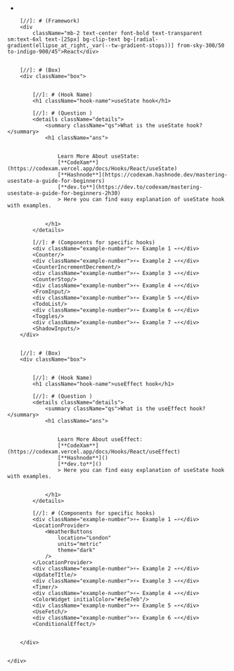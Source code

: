 





-




<div className="main-bg">
    <div className="flex-item">


        [//]: # (Framework)
        <div
            className="mb-2 text-center font-bold text-transparent sm:text-6xl text-[25px] bg-clip-text bg-[radial-gradient(ellipse_at_right,_var(--tw-gradient-stops))] from-sky-300/50 to-indigo-900/45">React</div>


        [//]: # (Box)
        <div className="box">


            [//]: # (Hook Name)
            <h1 className="hook-name">useState hook</h1>

            [//]: # (Question )
            <details className="details">
                <summary className="qs">What is the useState hook?</summary>
                <h1 className="ans">


                    Learn More About useState:
                    [**CodeXam**](https://codexam.vercel.app/docs/Hooks/React/useState)
                    [**Hashnode**](https://codexam.hashnode.dev/mastering-usestate-a-guide-for-beginners)
                    [**dev.to**](https://dev.to/codexam/mastering-usestate-a-guide-for-beginners-2h30)
                    > Here you can find easy explanation of useState hook with examples.


                </h1>
            </details>

            [//]: # (Components for specific hooks)
            <div className="example-number">⚡⌁ Example 1 ⌁⚡</div>
            <Counter/>
            <div className="example-number">⚡⌁ Example 2 ⌁⚡</div>
            <CounterIncrementDecrement/>
            <div className="example-number">⚡⌁ Example 3 ⌁⚡</div>
            <CounterStop/>
            <div className="example-number">⚡⌁ Example 4 ⌁⚡</div>
            <FromInput/>
            <div className="example-number">⚡⌁ Example 5 ⌁⚡</div>
            <TodoList/>
            <div className="example-number">⚡⌁ Example 6 ⌁⚡</div>
            <Toggles/>
            <div className="example-number">⚡⌁ Example 7 ⌁⚡</div>
            <ShadowInputs/>
        </div>


        [//]: # (Box)
        <div className="box">


            [//]: # (Hook Name)
            <h1 className="hook-name">useEffect hook</h1>

            [//]: # (Question )
            <details className="details">
                <summary className="qs">What is the useEffect hook?</summary>
                <h1 className="ans">


                    Learn More About useEffect:
                    [**CodeXam**](https://codexam.vercel.app/docs/Hooks/React/useEffect)
                    [**Hashnode**]()
                    [**dev.to**]()
                    > Here you can find easy explanation of useState hook with examples.


                </h1>
            </details>

            [//]: # (Components for specific hooks)
            <div className="example-number">⚡⌁ Example 1 ⌁⚡</div>
            <LocationProvider>
                <WeatherButtons
                    location="London"
                    units="metric"
                    theme="dark"
                />
            </LocationProvider>
            <div className="example-number">⚡⌁ Example 2 ⌁⚡</div>
            <UpdateTItle/>
            <div className="example-number">⚡⌁ Example 3 ⌁⚡</div>
            <Timer/>
            <div className="example-number">⚡⌁ Example 4 ⌁⚡</div>
            <ColorWidget initialColor="#e5e7eb"/>
            <div className="example-number">⚡⌁ Example 5 ⌁⚡</div>
            <UseFetch/>
            <div className="example-number">⚡⌁ Example 6 ⌁⚡</div>
            <ConditionalEffect/>


        </div>


    </div>

</div>


